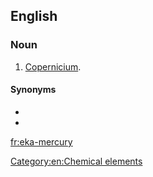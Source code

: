 {{also|ekamercury}}
==English==

===Noun===
{{en-noun|head=[[eka-]][[mercury]]|-}}

# [[copernicium|Copernicium]].

====Synonyms====
* {{l|en|copernicium}}
* {{l|en|ununbium}}

[[Category:en:Chemical elements]]

[[fr:eka-mercury]]